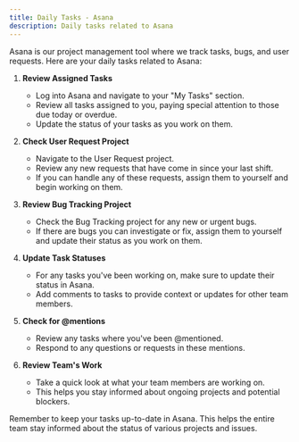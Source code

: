 ```yaml
---
title: Daily Tasks - Asana
description: Daily tasks related to Asana
---
```

Asana is our project management tool where we track tasks, bugs, and user requests. Here are your daily tasks related to Asana:

1. **Review Assigned Tasks**
   - Log into Asana and navigate to your "My Tasks" section.
   - Review all tasks assigned to you, paying special attention to those due today or overdue.
   - Update the status of your tasks as you work on them.

2. **Check User Request Project**
   - Navigate to the User Request project.
   - Review any new requests that have come in since your last shift.
   - If you can handle any of these requests, assign them to yourself and begin working on them.

3. **Review Bug Tracking Project**
   - Check the Bug Tracking project for any new or urgent bugs.
   - If there are bugs you can investigate or fix, assign them to yourself and update their status as you work on them.

4. **Update Task Statuses**
   - For any tasks you've been working on, make sure to update their status in Asana.
   - Add comments to tasks to provide context or updates for other team members.

5. **Check for @mentions**
   - Review any tasks where you've been @mentioned.
   - Respond to any questions or requests in these mentions.

6. **Review Team's Work**
   - Take a quick look at what your team members are working on.
   - This helps you stay informed about ongoing projects and potential blockers.

Remember to keep your tasks up-to-date in Asana. This helps the entire team stay informed about the status of various projects and issues.

<LinkCard title="Back to Daily Tasks Overview" href="/daily-tasks/overview/" description="Return to the overview of daily tasks." />
